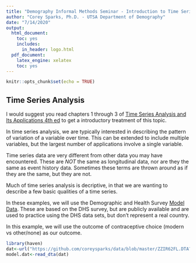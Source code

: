 ```yaml
---
title: "Demography Informal Methods Seminar - Introduction to Time Series Analysis"
author: "Corey Sparks, Ph.D. - UTSA Department of Demography"
date: "7/14/2020"
output:
  html_document: 
    toc: yes
    includes:
      in_header: logo.html
  pdf_document: 
    latex_engine: xelatex
    toc: yes
---
```


```r
knitr::opts_chunk$set(echo = TRUE)
```

## Time Series Analysis

I would suggest you read chapters 1 through 3 of [Time Series Analysis and Its Applications  4th ed](https://utsacloud-my.sharepoint.com/:b:/g/personal/corey_sparks_utsa_edu/Ear7EgBI0FVJmN-GhNqe0mIBNI5bNdB5QVZzeY2M1dnZUg?e=cA8e68) to get a introductory treatment of this topic.

In time series analysis, we are typically interested in describing the pattern of variation of a variable over time. This can be extended to include multiple variables, but the largest number of applications involve a single variable.

Time series data are very different from other data you may have encountered. These are *NOT* the same as longitudinal data, nor are they the same as event history data. Sometimes these terms are thrown around as if they are the same, but they are not.

Much of time series analysis is decriptive, in that we are wanting to describe a few basic qualities of a time series. 

In these examples, we will use the Demographic and Health Survey [Model Data](https://dhsprogram.com/data/Model-Datasets.cfm). These are based on the DHS survey, but are publicly available and are used to practice using the DHS data sets, but don't represent a real country.

In this example, we will use the outcome of contraceptive choice (modern vs other/none) as our outcome.

```r
library(haven)
dat<-url("https://github.com/coreysparks/data/blob/master/ZZIR62FL.DTA?raw=true")
model.dat<-read_dta(dat)

```

